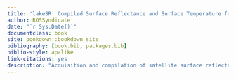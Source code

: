 ```yaml
---
title: 'lakeSR: Compiled Surface Reflectance and Surface Temperature for Lakes in the United States and US Territories'
author: ROSSyndicate
date: "`r Sys.Date()`"
documentclass: book
site: bookdown::bookdown_site
bibliography: [book.bib, packages.bib]
biblio-style: apalike
link-citations: yes
description: "Acquisition and compilation of satellite surface reflectance data for all lakes in the United States and US Territories."
---
```

